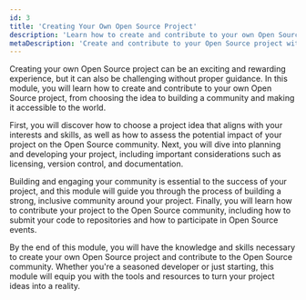 ```yaml
---
id: 3
title: 'Creating Your Own Open Source Project'
description: 'Learn how to create and contribute to your own Open Source project by choosing an idea, planning, developing, and building a community with this comprehensive guide.'
metaDescription: 'Create and contribute to your Open Source project with ease. This module guides from idea to community building. Start your rewarding journey today!'
---
```

<p class="lead">Creating your own Open Source project can be an exciting and rewarding experience, but it can also be challenging without proper guidance. In this module, you will learn how to create and contribute to your own Open Source project, from choosing the idea to building a community and making it accessible to the world.</p>
        
First, you will discover how to choose a project idea that aligns with your interests and skills, as well as how to assess the potential impact of your project on the Open Source community. Next, you will dive into planning and developing your project, including important considerations such as licensing, version control, and documentation.

Building and engaging your community is essential to the success of your project, and this module will guide you through the process of building a strong, inclusive community around your project. Finally, you will learn how to contribute your project to the Open Source community, including how to submit your code to repositories and how to participate in Open Source events.

By the end of this module, you will have the knowledge and skills necessary to create your own Open Source project and contribute to the Open Source community. Whether you're a seasoned developer or just starting, this module will equip you with the tools and resources to turn your project ideas into a reality.
